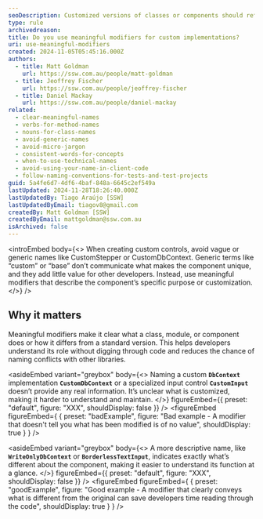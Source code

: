 ```yaml
---
seoDescription: Customized versions of classes or components should reflect the customization in the name.
type: rule
archivedreason:
title: Do you use meaningful modifiers for custom implementations?
uri: use-meaningful-modifiers
created: 2024-11-05T05:45:16.000Z
authors:
  - title: Matt Goldman
    url: https://ssw.com.au/people/matt-goldman
  - title: Jeoffrey Fischer
    url: https://ssw.com.au/people/jeoffrey-fischer
  - title: Daniel Mackay
    url: https://ssw.com.au/people/daniel-mackay
related:
  - clear-meaningful-names
  - verbs-for-method-names
  - nouns-for-class-names
  - avoid-generic-names
  - avoid-micro-jargon
  - consistent-words-for-concepts
  - when-to-use-technical-names
  - avoid-using-your-name-in-client-code
  - follow-naming-conventions-for-tests-and-test-projects
guid: 5a4fe6d7-4df6-4baf-848a-6645c2ef549a
lastUpdated: 2024-11-28T18:26:40.000Z
lastUpdatedBy: Tiago Araújo [SSW]
lastUpdatedByEmail: tiagov8@gmail.com
createdBy: Matt Goldman [SSW]
createdByEmail: mattgoldman@ssw.com.au
isArchived: false
---
```


<introEmbed
  body={<>
When creating custom controls, avoid vague or generic names like CustomStepper or CustomDbContext. Generic terms like “custom” or “base” don’t communicate what makes the component unique, and they add little value for other developers. Instead, use meaningful modifiers that describe the component’s specific purpose or customization.
  </>}
/>
## Why it matters

Meaningful modifiers make it clear what a class, module, or component does or how it differs from a standard version. This helps developers understand its role without digging through code and reduces the chance of naming conflicts with other libraries.


<asideEmbed
  variant="greybox"
  body={<>
    Naming a custom **`DbContext`** implementation **`CustomDbContext`** or a specialized input control **`CustomInput`** doesn’t provide any real information. It’s unclear what is customized, making it harder to understand and maintain.
  </>}
  figureEmbed={{
    preset: "default",
    figure: "XXX",
    shouldDisplay: false
  }}
/>
<figureEmbed figureEmbed={ {
  preset: "badExample",
  figure: "Bad example - A modifier that doesn't tell you what has been modified is of no value",
  shouldDisplay: true
} } />



<asideEmbed
  variant="greybox"
  body={<>
    A more descriptive name, like **`WriteOnlyDbContext`** or **`BorderlessTextInput`**, indicates exactly what’s different about the component, making it easier to understand its function at a glance.
  </>}
  figureEmbed={{
    preset: "default",
    figure: "XXX",
    shouldDisplay: false
  }}
/>
<figureEmbed figureEmbed={ {
  preset: "goodExample",
  figure: "Good example - A modifier that clearly conveys what is different from the original can save developers time reading through the code",
  shouldDisplay: true
} } />
